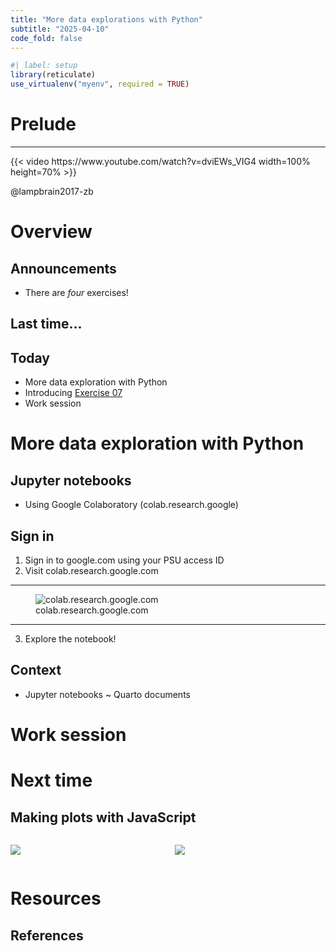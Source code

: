 ```yaml
---
title: "More data explorations with Python"
subtitle: "2025-04-10"
code_fold: false
---
```


```r
#| label: setup
library(reticulate)
use_virtualenv("myenv", required = TRUE)
```

# Prelude

---

{{< video https://www.youtube.com/watch?v=dviEWs_VIG4 width=100% height=70% >}}

@lampbrain2017-zb

# Overview

## Announcements

- There are *four* exercises!

## Last time...



## Today

- More data exploration with Python
- Introducing [Exercise 07](../exercises/ex07-figs-w-python.qmd)
- Work session

# More data exploration with Python

## Jupyter notebooks

- Using Google Colaboratory (colab.research.google)

## Sign in

1. Sign in to google.com using your PSU access ID
2. Visit colab.research.google.com

---

![colab.research.google.com](../include/img/colab.research.google.com.png)

---

3. Explore the notebook!

## Context

- Jupyter notebooks ~ Quarto documents

# Work session

# Next time

## Making plots with JavaScript

:::: {.columns}
::: {.column width=50%}
![](../include/img/d3.png)
:::
::: {.column width=50%}
![](../include/img/observable.png)
:::
::::

# Resources

## References

